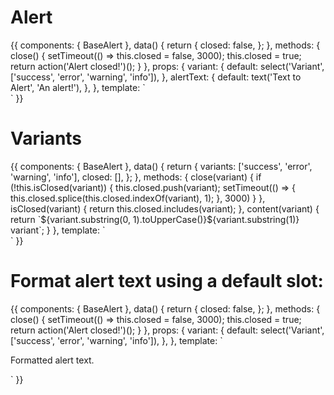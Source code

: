 
<Meta title="Components/Alert" component={BaseAlert} />

# Alert

<Props of={BaseAlert} />

<Preview>
  <Story name="Default">
    {{
      components: {
        BaseAlert
      },
      data() {
        return {
          closed: false,
        };
      },
      methods: {
        close() {
          setTimeout(() => this.closed = false, 3000);
          this.closed = true;
          return action('Alert closed!')();
        }
      },
      props: {
        variant: {
          default: select('Variant', ['success', 'error', 'warning', 'info']),
        },
        alertText: {
          default: text('Text to Alert', 'An alert!'),
        },
      },
      template: `
        <div class="mx-auto max-w-lg pt-6">
          <BaseAlert
            v-if="!closed"
            :variant="variant"
            @close-alert="close()"
            :alertText="alertText"
          />
        </div>`
    }}
  </Story>
</Preview>

# Variants

<Preview>
  <Story name="Variants">
    {{
      components: {
        BaseAlert
      },
      data() {
        return {
          variants: ['success', 'error', 'warning', 'info'],
          closed: [],
        };
      },
      methods: {
        close(variant) {
          if (!this.isClosed(variant)) {
            this.closed.push(variant);
            setTimeout(() => {
              this.closed.splice(this.closed.indexOf(variant), 1);
            }, 3000)
          }
        },
        isClosed(variant) {
          return this.closed.includes(variant);
        },
        content(variant) {
          return `${variant.substring(0, 1).toUpperCase()}${variant.substring(1)} variant`;
        }
      },
      template: `
        <div class="mx-auto max-w-lg pt-6">
          <BaseAlert
            v-for="variant in variants"
            v-if="!isClosed(variant)"
            class="mb-2"
            :variant="variant"
            @close-alert="close(variant)"
            :alertText="content(variant)"
          />
        </div>`
    }}
  </Story>
</Preview>

# Format alert text using a default slot:

<Preview>
  <Story name="Formatted alert text">
    {{
      components: {
        BaseAlert
      },
      data() {
        return {
          closed: false,
        };
      },
      methods: {
        close() {
          setTimeout(() => this.closed = false, 3000);
          this.closed = true;
          return action('Alert closed!')();
        }
      },
      props: {
        variant: {
          default: select('Variant', ['success', 'error', 'warning', 'info']),
        },
      },
      template: `
        <div class="mx-auto max-w-lg pt-6">
          <BaseAlert
            v-if="!closed"
            :variant="variant"
            @close-alert="close()"
          >
            <p class="font-bold text-red-200 text-xs italic">
              Formatted alert text.
            </p>
          </BaseAlert>
        </div>`
    }}
  </Story>
</Preview>
